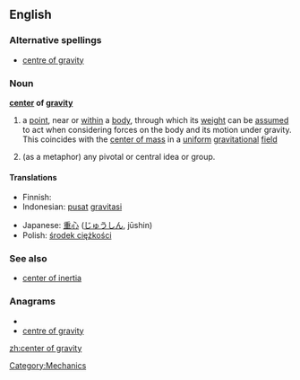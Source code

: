 {{wikipedia}}
==English==

===Alternative spellings===
*[[centre of gravity]]

===Noun===
'''[[center]] of [[gravity]]'''

# {{physics}} a [[point]], near or [[within]] a [[body]], through which its [[weight]] can be [[assumed]] to act when considering forces on the body and its motion under gravity.  This coincides with the [[center of mass]] in a [[uniform]] [[gravitational]] [[field]]
# (as a metaphor) any pivotal or central idea or group.

====Translations====
{{trans-top|a point, near or within a body, at which the object's mass can be assumed to be concentrated}}
* Finnish: {{t-|fi|painopiste}}
* Indonesian: [[pusat]] [[gravitasi]]
{{trans-mid}}
* Japanese: [[重心]] ([[じゅうしん]], jūshin)
* Polish: [[środek ciężkości]]
{{trans-bottom}}

===See also===
*[[center of inertia]]

===Anagrams===
* {{alphagram|aceefginorrttvy}}
* [[centre of gravity#English|centre of gravity]]


[[Category:Mechanics]]

[[zh:center of gravity]]